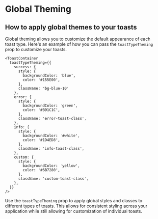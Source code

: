 # Global Theming

## How to apply global themes to your toasts

Global theming allows you to customize the default appearance of each toast type. Here's an example of how you can pass the `toastTypeTheming` prop to customize your toasts.

```
<ToastContainer
  toastTypeTheming={{
    success: {
      style: {
        backgroundColor: 'blue',
        color: '#155E00',
      },
      className: 'bg-blue-10'
    },
    error: {
      style: {
        backgroundColor: 'green',
        color: '#B91C1C',
      },
      className: 'error-toast-class',
    },
    info: {
      style: {
        backgroundColor: '#white',
        color: '#1D4ED8',
      },
      className: 'info-toast-class',
    },
    custom: {
      style: {
        backgroundColor: 'yellow',
        color: '#6B7280',
      },
      className: 'custom-toast-class',
    },
  }}
/>
```

Use the `toastTypeTheming` prop to apply global styles and classes to different types of toasts. This allows for consistent styling across your application while still allowing for customization of individual toasts.
